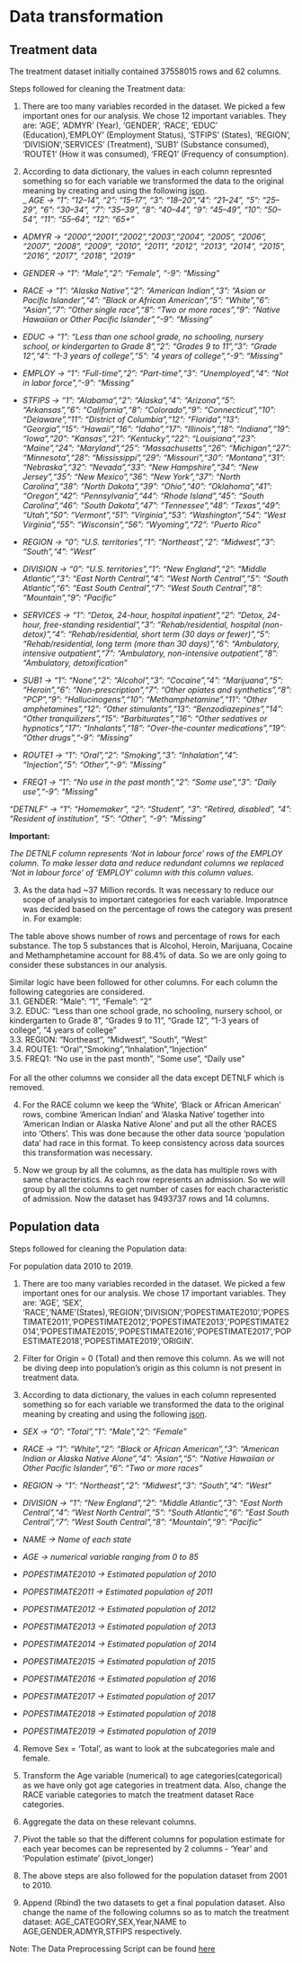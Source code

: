 # Data transformation





## Treatment data

The treatment dataset initially contained 37558015 rows and 62 columns.

Steps followed for cleaning the Treatment data:

1. There are too many variables recorded in the dataset. We picked a few important ones for our analysis. We chose 12 important variables. They are: 'AGE', 'ADMYR' (Year), 'GENDER', 'RACE', 'EDUC' (Education),'EMPLOY' (Employment Status), 'STFIPS' (States), 'REGION', 'DIVISION','SERVICES' (Treatment), 'SUB1' (Substance consumed), 'ROUTE1' (How it was consumed), 'FREQ1' (Frequency of consumption).


2. According to data dictionary, the values in each column represnted something so for each variable we transformed the data to the original meaning by creating and using the following [json](https://github.com/maheshjindal/us_drug_abuse_analytics/blob/main/data/treatment_data.json).
<br>
_ *AGE -> "1": "12–14", "2": "15–17", "3": "18–20","4": "21–24", "5": "25–29", "6": "30–34", "7": "35–39", "8": "40–44", "9": "45–49", "10": "50–54", "11": "55–64", "12": "65+"*

- *ADMYR -> "2000","2001","2002","2003","2004", "2005", "2006", "2007", "2008", "2009", "2010", "2011", "2012", "2013", "2014", "2015", "2016", "2017", "2018", "2019"*

- *GENDER -> "1": "Male","2": "Female", "-9": "Missing"*

- *RACE -> "1": "Alaska Native","2": "American Indian","3": "Asian or Pacific Islander","4": "Black or African American","5": "White","6": "Asian","7": "Other single race","8": "Two or more races","9": "Native Hawaiian or Other Pacific Islander","-9": "Missing"*

- *EDUC -> "1": "Less than one school grade, no schooling, nursery school, or kindergarten to Grade 8","2": "Grades 9 to 11","3": "Grade 12","4": "1-3 years of college","5": "4 years of college","-9": "Missing"*

- *EMPLOY -> "1": "Full-time","2": "Part-time","3": "Unemployed","4": "Not in labor force","-9": "Missing"*

- *STFIPS -> "1": "Alabama","2": "Alaska","4": "Arizona","5": "Arkansas","6": "California","8": "Colorado","9": "Connecticut","10": "Delaware","11": "District of Columbia","12": "Florida","13": "Georgia","15": "Hawaii","16": "Idaho","17": "Illinois","18": "Indiana","19": "Iowa","20": "Kansas","21": "Kentucky","22": "Louisiana","23": "Maine","24": "Maryland","25": "Massachusetts","26": "Michigan","27": "Minnesota","28": "Mississippi","29": "Missouri","30": "Montana","31": "Nebraska","32": "Nevada","33": "New Hampshire","34": "New Jersey","35": "New Mexico","36": "New York","37": "North Carolina","38": "North Dakota","39": "Ohio","40": "Oklahoma","41": "Oregon","42": "Pennsylvania","44": "Rhode Island","45": "South Carolina","46": "South Dakota","47": "Tennessee","48": "Texas","49": "Utah","50": "Vermont","51": "Virginia","53": "Washington","54": "West Virginia","55": "Wisconsin","56": "Wyoming","72": "Puerto Rico"*

- *REGION -> "0": "U.S. territories","1": "Northeast","2": "Midwest","3": "South","4": "West"*

- *DIVISION -> "0": "U.S. territories","1": "New England","2": "Middle Atlantic","3": "East North Central","4": "West North Central","5": "South Atlantic","6": "East South Central","7": "West South Central","8": "Mountain","9": "Pacific"*

- *SERVICES -> "1": "Detox, 24-hour, hospital inpatient","2": "Detox, 24-hour, free-standing residential","3": "Rehab/residential, hospital (non-detox)","4": "Rehab/residential, short term (30 days or fewer)","5": "Rehab/residential, long term (more than 30 days)","6": "Ambulatory, intensive outpatient","7": "Ambulatory, non-intensive outpatient","8": "Ambulatory, detoxification"*

- *SUB1 -> "1": "None","2": "Alcohol","3": "Cocaine","4": "Marijuana","5": "Heroin","6": "Non-prescription","7": "Other opiates and synthetics","8": "PCP","9": "Hallucinogens","10": "Methamphetamine","11": "Other amphetamines","12": "Other stimulants","13": "Benzodiazepines","14": "Other tranquilizers","15": "Barbiturates","16": "Other sedatives or hypnotics","17": "Inhalants","18": "Over-the-counter medications","19": "Other drugs","-9": "Missing"*

- *ROUTE1 -> "1": "Oral","2": "Smoking","3": "Inhalation","4": "Injection","5": "Other","-9": "Missing"*

- *FREQ1 -> "1": "No use in the past month","2": "Some use","3": "Daily use","-9": "Missing"*

*"DETNLF" -> "1": "Homemaker", "2": "Student", "3": "Retired, disabled", "4": "Resident of institution", "5": "Other", "-9": "Missing"*

**Important:**

*The DETNLF column represents 'Not in labour force' rows of the EMPLOY column. To make lesser data and reduce redundant columns we replaced 'Not in labour force' of 'EMPLOY' column with this column values.*

3. As the data had ~37 Million records. It was necessary to reduce our scope of analysis to important categories for each variable. Imporatnce was decided based on the percentage of rows the category was present in. For example:




The table above shows number of rows and percentage of rows for each substance. The top 5 substances that is Alcohol, Heroin, Marijuana, Cocaine and Methamphetamine account for 88.4% of data. So we are only going to consider these substances in our analysis.

Similar logic have been followed for other columns. For each column the following categories are considered.
<br>
3.1. GENDER: "Male": "1", "Female": "2" <br>
3.2. EDUC: "Less than one school grade, no schooling, nursery school, or kindergarten to Grade 8", "Grades 9 to 11", "Grade 12", "1-3 years of college", "4 years of college" <br>
3.3. REGION: "Northeast", "Midwest", "South", "West" <br>
3.4. ROUTE1: "Oral","Smoking","Inhalation","Injection" <br>
3.5. FREQ1: "No use in the past month", "Some use", "Daily use" <br>
<br>
For all the other columns we consider all the data except DETNLF which is removed.


4. For the RACE column we keep the 'White', 'Black or African American' rows, combine 'American Indian' and 'Alaska Native' together into 'American Indian or Alaska Native Alone' and put all the other RACES into 'Others'. This was done because the other data source 'population data' had race in this format. To keep consistency across data sources this transformation was necessary.

5. Now we group by all the columns, as the data has multiple rows with same characteristics. As each row represents an admission. So we will group by all the columns to get number of cases for each characteristic of admission. Now the dataset has 9493737 rows and 14 columns.


## Population data

Steps followed for cleaning the Population data:

For population data 2010 to 2019.



1. There are too many variables recorded in the dataset. We picked a few important ones for our analysis. We chose 17 important variables. They are: 'AGE', 'SEX', 'RACE','NAME'(States),'REGION','DIVISION','POPESTIMATE2010','POPESTIMATE2011','POPESTIMATE2012','POPESTIMATE2013','POPESTIMATE2014','POPESTIMATE2015','POPESTIMATE2016','POPESTIMATE2017','POPESTIMATE2018','POPESTIMATE2019','ORIGIN'.

2. Filter for Origin = 0 (Total) and then remove this column. As we will not be diving deep into population's origin as this column is not present in treatment data.

3. According to data dictionary, the values in each column represented something so for each variable we transformed the data to the original meaning by creating and using the following [json](https://github.com/maheshjindal/us_drug_abuse_analytics/blob/main/data/population_data.json).


- *SEX -> "0": "Total","1": "Male","2": "Female"*

- *RACE -> "1": "White","2": "Black or African American","3": "American Indian or Alaska Native Alone","4": "Asian","5": "Native Hawaiian or Other Pacific Islander","6": "Two or more races"*

- *REGION -> "1": "Northeast","2": "Midwest","3": "South","4": "West"*

- *DIVISION -> "1": "New England","2": "Middle Atlantic","3": "East North Central","4": "West North Central","5": "South Atlantic","6": "East South Central","7": "West South Central","8": "Mountain","9": "Pacific"*

- *NAME -> Name of each state*

- *AGE -> numerical variable ranging from 0 to 85*

- *POPESTIMATE2010 -> Estimated population of 2010*

- *POPESTIMATE2011 -> Estimated population of 2011*

- *POPESTIMATE2012 -> Estimated population of 2012*

- *POPESTIMATE2013 -> Estimated population of 2013*

- *POPESTIMATE2014 -> Estimated population of 2014*

- *POPESTIMATE2015 -> Estimated population of 2015*

- *POPESTIMATE2016 -> Estimated population of 2016*

- *POPESTIMATE2017 -> Estimated population of 2017*

- *POPESTIMATE2018 -> Estimated population of 2018*

- *POPESTIMATE2019 -> Estimated population of 2019*

4. Remove Sex = 'Total', as want to look at the subcategories male and female.


5. Transform the Age variable (numerical) to age categories(categorical) as we have only got age categories in treatment data. Also, change the RACE variable categories to match the treatment dataset Race categories.



6. Aggregate the data on these relevant columns.

7. Pivot the table so that the different columns for population estimate for each year becomes can be represented by 2 columns - 'Year' and 'Population estimate' (pivot_longer)



8. The above steps are also followed for the population dataset from 2001 to 2010.

9. Append (Rbind) the two datasets to get a final population dataset. Also change the name of the following columns so as to match the treatment dataset: AGE_CATEGORY,SEX,Year,NAME to AGE,GENDER,ADMYR,STFIPS respectively.


 Note: The Data Preprocessing Script can be found [here](https://github.com/maheshjindal/us_drug_abuse_analytics/blob/main/data-preprocessing.r)
